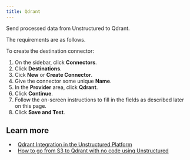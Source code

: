 ```yaml
---
title: Qdrant 
---
```



<FirstTimeUIDestinationConnector />

Send processed data from Unstructured to Qdrant.

The requirements are as follows.


<QdrantPrerequisites />

To create the destination connector:

1. On the sidebar, click **Connectors**.
2. Click **Destinations**.
3. Cick **New** or **Create Connector**.
4. Give the connector some unique **Name**.
5. In the **Provider** area, click **Qdrant**.
6. Click **Continue**. 
7. Follow the on-screen instructions to fill in the fields as described later on this page.
8. Click **Save and Test**.


<QdrantFields />

## Learn more

- <Icon icon="blog" />&nbsp;&nbsp;[Qdrant Integration in the Unstructured Platform](https://unstructured.io/blog/streamlining-rag-pipeline-development-qdrant-integration-in-the-unstructured-platform)
- <Icon icon="blog" />&nbsp;&nbsp;[How to go from S3 to Qdrant with no code using Unstructured](https://unstructured.io/blog/how-to-go-from-s3-to-qdrant-with-no-code-using-unstructured)